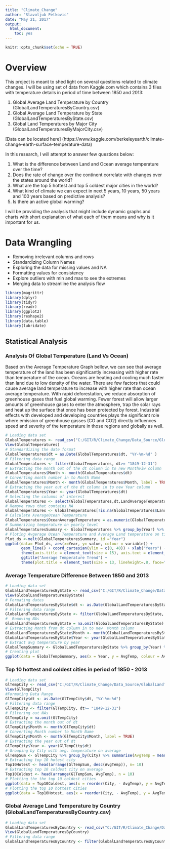 ```yaml
---
title: "Climate_Change"
author: "Slavoljub Petkovic"
date: "May 21, 2017"
output: 
  html_document: 
    toc: yes
---
```


```r
knitr::opts_chunk$set(echo = TRUE)
```

# Overview

This project is meant to shed light on several questions related to climate changes. I will be using set of data from Kaggle.com which contains 3 files with temperature details in period of time between 1850 and 2013:


1. Global Average Land Temperature by Country (GlobalLandTemperaturesByCountry.csv)
2. Global Average Land Temperature by State (GlobalLandTemperaturesByState.csv)
3. Global Land Temperatures by Major City (GlobalLandTemperaturesByMajorCity.csv)

[Data can be located here] (https://www.kaggle.com/berkeleyearth/climate-change-earth-surface-temperature-data)

In this research, I will attempt to answer few questions below:

1. What is the difference between Land and Ocean average temperature over the time? 
2. Does the rate of change over the continent correlate with changes over the states around the world?
3. What are the top 5 hottest and top 5 coldest major cities in the world?
4. What kind of climate we can expect in next 5 years, 10 years, 50 years and 100 years based on predictive analysis?
5. Is there an active global warming?

I will be providing the analysis that might include dynamic graphs and charts with short explanation of what each of them means and why is it important for us.

# Data Wrangling

* Removing irrelevant columns and rows
* Standardizing Column Names
* Exploring the data for missing values and NA
* Formatting values for consistency
* Explore outliers with min and max to see the extremes 
* Merging data to streamline the analysis flow

```r
library(magrittr)
library(dplyr)
library(tidyr)
library(readr)
library(ggplot2)
library(reshape2)
library(data.table)
library(lubridate)
```

## Statistical Analysis

### Analysis Of Global Temperature (Land Vs Ocean)

Based on the Average Temperature Graph bellow, we can see that average temperature of the land has been significantly increasing with higher rate than temperature of the ocean. Oceans are heating and cooling much faster than land due to low density of the water. There are few factors that could cause average land temperature to increase with higher rate than ocean average temperature. With rapid deforestation, we reduce absorption of greenhouse gases that fuel global warming. Fewer forest will allow larger amounts of greenhouse gases to enter the atmosphere, trap the solar rays and heat up the surface that once has been protected by forest. Industrial effects with developed and developing countries plays the significant role where emission of greenhouse gasses (CO and CO2) directly influences speed and severity of the temperature in those regions and globally as well. 

```r
# Loading data set
GlobalTemperatures <- read_csv("C:/GIT/R/Climate_Change/Data_Source/GlobalTemperatures.csv")
View(GlobalTemperatures)
# Standardizing the date format
GlobalTemperatures$dt = as.Date(GlobalTemperatures$dt, "%Y-%m-%d" ) 
# Filtering data range
GlobalTemperatures <- filter(GlobalTemperatures, dt>= "1849-12-31")
# Extracting the month out of the dt column in to new Monthviw column
GlobalTemperatures$Month <- month(GlobalTemperatures$dt)
# Converting month number in to Month Name
GlobalTemperatures$Month <- month(GlobalTemperatures$Month, label = TRUE)
# Extracting the year out of the dt column in to new Year column
GlobalTemperatures$Year <- year(GlobalTemperatures$dt)
# Selecting the columns of interest
GlobalTemperatures <- select(GlobalTemperatures,dt,LandAverageTemperature, LandAndOceanAverageTemperature, Month, Year)
# Remove rows that contains NA
GlobalTemperatures <- GlobalTemperatures[!is.na(GlobalTemperatures$LandAndOceanAverageTemperature)  | !is.na(GlobalTemperatures$LandAverageTemperature),]
# Calculate AverageOcean Temperature
GlobalTemperatures$OceanAverageTemperature = as.numeric(GlobalTemperatures$LandAndOceanAverageTemperature) * 2 - as.numeric(GlobalTemperatures$LandAverageTemperature)
# Summerizing temperature on yearly level
GlobalTemperaturesSummary <- GlobalTemperatures %>% group_by(Year) %>% summarise(AvgLandTmp = mean(LandAverageTemperature), AvgOcnTmp = mean(OceanAverageTemperature))
# Ploting Avgerage Ocean Temperature and Average Land temperature on timescale
Plot_ds <-melt(GlobalTemperaturesSummary, id ="Year")
ggplot(data= Plot_ds, aes(x=Year, y= value, colour = variable)) +
	   geom_line() + coord_cartesian(ylim = c(0, 40)) + xlab("Years") + ylab("Average Temperature") +
	   theme(axis.title = element_text(size = 15), axis.text = element_text(size = 13)) +
	   ggtitle("Average Temperature Trend") +
	   theme(plot.title = element_text(size = 13, lineheight=.8, face="bold"))
```


 


### Average Temperature Difference Between 1850 and 2013


```R
# Loading data set
GlobalLandTemperaturesByState <- read_csv("C:/GIT/R/Climate_Change/Data_Source/GlobalLandTemperaturesByState.csv")
View(GlobalLandTemperaturesByState)
# Formating dates
GlobalLandTemperaturesByState$dt <- as.Date(GlobalLandTemperaturesByState$dt, "%Y-%m-%d")
# Filtering data range
GlobalLandTemperaturesByState <- filter(GlobalLandTemperaturesByState, dt>= "1849-12-31")
#  Removing NAs
GlobalLandTemperaturesByState = na.omit(GlobalLandTemperaturesByState)
# Extracting Month from dt column in to new  Month column
GlobalLandTemperaturesByState$Month <- month(GlobalLandTemperaturesByState$dt)
GlobalLandTemperaturesByState$Year <- year(GlobalLandTemperaturesByState$dt)
# Extract avg temperature by year
GlobalTempSummary <- GlobalLandTemperaturesByState %>% group_by(Year) %>% summarise(AvgTemp = mean(AverageTemperature))
# Creating plot
ggplot(data = GlobalTempSummary, aes(x = Year, y = AvgTemp, colour = AvgTemp)) + geom_point(shape=16, size =3) + geom_smooth(method = 'loess', color = 'blue', size = 2) + xlab("Years") + ylab("AllAverage Temperature") + theme(axis.title = element_text(size = 15), axis.text = element_text(size = 13)) + ggtitle("All States Average Temperature Trend") + theme(plot.title = element_text(size = 13, lineheight=.8, face="bold")) + aes(Colour = AvgTemp) + scale_color_gradient(low = "blue", high = "red")
```

### Top 10 hottest and coldest cities in period of 1850 - 2013

```r
# Loading data set
GlTempCity <- read_csv("C:/GIT/R/Climate_Change/Data_Source/GlobalLandTemperaturesByMajorCity.csv")
View(GlTempCity)
#Formating Data Range
GlTempCity$dt <- as.Date(GlTempCity$dt, "%Y-%m-%d")
# Filtering data range
GlTempCity <- filter(GlTempCity, dt>= "1849-12-31")
# Filtering out NAs
GlTempCity = na.omit(GlTempCity)
# Extracting the month out of dt
GlTempCity$Month <- month(GlTempCity$dt)
# Converting Month number to Month Name
GlTempCity$Month <- month(GlTempCity$Month, label = TRUE)
# Extracting the year out of dt
GlTempCity$Year <- year(GlTempCity$dt)
# Grouping by City with avg. temperature on average
GlTempSum <- GlTempCity %>% group_by(City) %>% summarise(AvgTemp = mean(AverageTemperature))
# Extracting top 10 hotest city
Top10Hotest <- head(arrange(GlTempSum, desc(AvgTemp)), n= 10)
# Extracting top 10 coldest city on average
Top10Coldest <- head(arrange(GlTempSum, AvgTemp), n = 10)
# Plotting the the top 10 coldest cities
ggplot(data = Top10Coldest, aes(x = reorder(City, - AvgTemp), y = AvgTemp)) + geom_bar(stat = "identity", position = "dodge", fill="steelblue") + geom_text(aes(label=format(Top10Coldest$AvgTemp, digits = 2)), vjust=1.6, color="white", size=3.5) + theme_minimal() + xlab("Coldest Cities") + ylab("Minimum Avergate Temp in (C)") + theme(axis.title = element_text(size = 15), axis.text = element_text(size = 13)) + ggtitle("Top 10 Coldest cities between 1850 - 2013") + theme(plot.title = element_text(size = 13, lineheight=.8, face="bold")) + theme(axis.text.x = element_text(size  = 10, angle = 45, hjust = 1, vjust = 1))
# Plotting the top 10 hottest cities
ggplot(data = Top10Hotest, aes(x = reorder(City, - AvgTemp), y = AvgTemp)) + geom_bar(stat = "identity", position = "dodge", fill="#FF9999") + geom_text(aes(label=format(Top10Hotest$AvgTemp, digits = 2)), vjust=1.6, color="white", size=3.5) + theme_minimal() + xlab("Coldest Cities") + ylab("Minimum Avergate Temp in (C)") + theme(axis.title = element_text(size = 15), axis.text = element_text(size = 13)) + ggtitle("Top 10 hotest cities between 1850 - 2013") + theme(plot.title = element_text(size = 13, lineheight=.8, face="bold")) + theme(axis.text.x = element_text(size  = 10, angle = 45, hjust = 1, vjust = 1)) + coord_cartesian(ylim = c(0, 40))

```


### Global Average Land Temperature by Country (GlobalLandTemperaturesByCountry.csv)

```r
# Loading data set
GlobalLandTemperaturesByCountry <- read_csv("C:/GIT/R/Climate_Change/Data_Source/GlobalLandTemperaturesByCountry.csv")
View(GlobalLandTemperaturesByCountry)
# Filtering data range
GlobalLandTemperaturesByCountry <- filter(GlobalLandTemperaturesByCountry, dt>= "1849-12-31")
```






